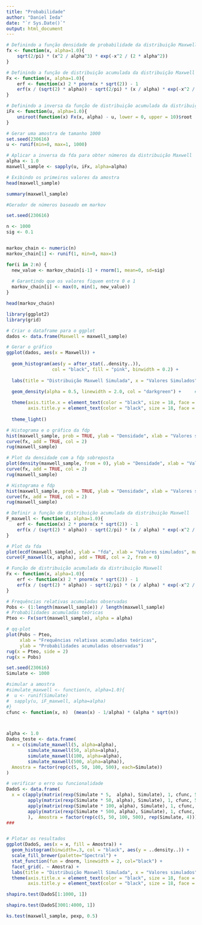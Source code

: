 ```yaml
---
title: "Probabilidade"
author: "Daniel Ieda"
date: "`r Sys.Date()`"
output: html_document
---
```


```r

# Definindo a função densidade de probabilidade da distribuição Maxwell
fx <- function(x, alpha=1.0){
    sqrt(2/pi) * (x^2 / alpha^3) * exp(-x^2 / (2 * alpha^2))
}

# Definindo a função de distribuição acumulada da distribuição Maxwell
Fx <- function(x, alpha=1.0){
    erf <- function(x) 2 * pnorm(x * sqrt(2)) - 1
    erf(x / (sqrt(2) * alpha)) - sqrt(2/pi) * (x / alpha) * exp(-x^2 / (2 * alpha^2))
}

# Definindo a inversa da função de distribuição acumulada da distribuição Maxwell
iFx <- function(u, alpha=1.0){
    uniroot(function(x) Fx(x, alpha) - u, lower = 0, upper = 10)$root
}

```

```r
# Gerar uma amostra de tamanho 1000
set.seed(230616)
u <- runif(min=0, max=1, 1000)

# Aplicar a inversa da fda para obter números da distribuição Maxwell
alpha <- 1.0
maxwell_sample <- sapply(u, iFx, alpha=alpha)

# Exibindo os primeiros valores da amostra
head(maxwell_sample)

summary(maxwell_sample)
```

```r
#Gerador de números baseado em markov

set.seed(230616)

n <- 1000    
sig <- 0.1 


markov_chain <- numeric(n)
markov_chain[1] <- runif(1, min=0, max=1)  

for(i in 2:n) {
  new_value <- markov_chain[i-1] + rnorm(1, mean=0, sd=sig)
  
  # Garantindo que os valores fiquem entre 0 e 1
  markov_chain[i] <- max(0, min(1, new_value))
}

head(markov_chain)
```

```r
library(ggplot2)
library(grid)

# Criar o dataframe para o ggplot
dados <- data.frame(Maxwell = maxwell_sample)

# Gerar o gráfico
ggplot(dados, aes(x = Maxwell)) +
  
  geom_histogram(aes(y = after_stat(..density..)),
                 col = "black", fill = "pink", binwidth = 0.2) +  
  
  labs(title = "Distribuição Maxwell Simulada", x = "Valores Simulados", y = "Densidade") +
  
  geom_density(alpha = 0.5, linewidth = 2.0, col = "darkgreen") +     # Linha de densidade

  theme(axis.title.x = element_text(color = "black", size = 18, face = "bold"),
        axis.title.y = element_text(color = "black", size = 18, face = "bold")) +
  
  theme_light()

```

```r
# Histograma e o gráfico da fdp
hist(maxwell_sample, prob = TRUE, ylab = "Densidade", xlab = "Valores simulados", main = "")
curve(fx, add = TRUE, col = 2)
rug(maxwell_sample)
```

```r
# Plot da densidade com a fdp sobreposta
plot(density(maxwell_sample, from = 0), ylab = "Densidade", xlab = "Valores simulados", main = "")
curve(fx, add = TRUE, col = 2)
rug(maxwell_sample)
```

```r
# Histograma e fdp
hist(maxwell_sample, prob = TRUE, ylab = "Densidade", xlab = "Valores simulados", main = "")
curve(fx, add = TRUE, col = 2)
rug(maxwell_sample)
```

```r
# Definir a função de distribuição acumulada da distribuição Maxwell
F_maxwell <- function(x, alpha=1.0){
    erf <- function(x) 2 * pnorm(x * sqrt(2)) - 1
    erf(x / (sqrt(2) * alpha)) - sqrt(2/pi) * (x / alpha) * exp(-x^2 / (2 * alpha^2))
}

# Plot da fda
plot(ecdf(maxwell_sample), ylab = "fda", xlab = "Valores simulados", main = "")
curve(F_maxwell(x, alpha), add = TRUE, col = 2, from = 0)

```

```r
# Função de distribuição acumulada da distribuição Maxwell
Fx <- function(x, alpha=1.0){
    erf <- function(x) 2 * pnorm(x * sqrt(2)) - 1
    erf(x / (sqrt(2) * alpha)) - sqrt(2/pi) * (x / alpha) * exp(-x^2 / (2 * alpha^2))
}

# Frequências relativas acumuladas observadas
Pobs <- (1:length(maxwell_sample)) / length(maxwell_sample)
# Probabilidades acumuladas teóricas
Pteo <- Fx(sort(maxwell_sample), alpha = alpha)

# qq-plot
plot(Pobs ~ Pteo,
     xlab = "Frequências relativas acumuladas teóricas",
     ylab = "Probabilidades acumuladas observadas")
rug(x = Pteo, side = 2)
rug(x = Pobs)

```


```r
set.seed(230616)
Simulate <- 1000

#simular a amostra
#simulate_maxwell <- function(n, alpha=1.0){
#  u <- runif(Simulate)
#  sapply(u, iF_maxwell, alpha=alpha)
#}
cfunc <- function(x, n)  (mean(x) - 1/alpha) * (alpha * sqrt(n))



alpha <- 1.0
Dados_teste <- data.frame(
  x = c(simulate_maxwell(5, alpha=alpha),
        simulate_maxwell(50, alpha=alpha),
        simulate_maxwell(100, alpha=alpha),
        simulate_maxwell(500, alpha=alpha)),
  Amostra = factor(rep(c(5, 50, 100, 500), each=Simulate))
)

# verificar o erro ou funcionalidade
DadoS <- data.frame(
  x = c(apply(matrix(rexp(Simulate * 5,  alpha), Simulate), 1, cfunc, 5),
        apply(matrix(rexp(Simulate * 50, alpha), Simulate), 1, cfunc, 50),
        apply(matrix(rexp(Simulate * 100, alpha), Simulate), 1, cfunc, 100),
        apply(matrix(rexp(Simulate * 500, alpha), Simulate), 1, cfunc, 500)
        ),  Amostra = factor(rep(c(5, 50, 100, 500), rep(Simulate, 4))))
###


# Plotar os resultados
ggplot(DadoS, aes(x = x, fill = Amostra)) + 
  geom_histogram(binwidth=.3, col = "black", aes(y = ..density..)) +    
  scale_fill_brewer(palette="Spectral") +
  stat_function(fun = dnorm, linewidth = 2, col="black") +
  facet_grid(. ~ Amostra) +
  labs(title = "Distribuição Maxwell Simulada", x = "Valores simulados", y = "Densidade") +
  theme(axis.title.x = element_text(color = "black", size = 18, face = "bold"),
        axis.title.y = element_text(color = "black", size = 18, face = "bold"))

```

```r
shapiro.test(DadoS[1:1000, 1])

```


```r
shapiro.test(DadoS[3001:4000, 1])

```

```r
ks.test(maxwell_sample, pexp, 0.5)

```
